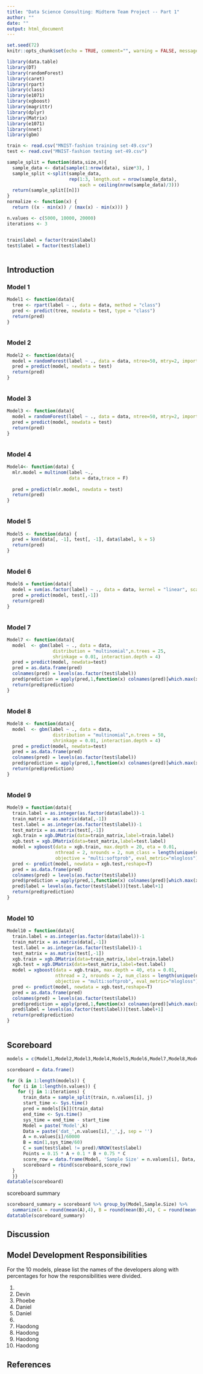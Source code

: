 ```yaml
---
title: "Data Science Consulting: Midterm Team Project -- Part 1"
author: ""
date: ""
output: html_document
---
```


```r
set.seed(72)
knitr::opts_chunk$set(echo = TRUE, comment="", warning = FALSE, message = FALSE, tidy.opts=list(width.cutoff=55))
```

```r
library(data.table)
library(DT)
library(randomForest)
library(caret)
library(rpart)
library(class)
library(e1071)
library(xgboost)
library(magrittr)
library(dplyr)
library(Matrix)
library(e1071)
library(nnet)
library(gbm)
```

```r
train <- read.csv("MNIST-fashion training set-49.csv")
test <- read.csv("MNIST-fashion testing set-49.csv")
```

```r
sample_split = function(data,size,n){
  sample_data <- data[sample(1:nrow(data), size*3), ]
  sample_split <-split(sample_data, 
                       rep(1:3, length.out = nrow(sample_data), 
                           each = ceiling(nrow(sample_data)/3)))
  return(sample_split[[n]])
}
normalize <- function(x) {
  return ((x - min(x)) / (max(x) - min(x))) }

```

```r
n.values <- c(5000, 10000, 20000)
iterations <- 3
```

```r

```

```r
train$label = factor(train$label)
test$label = factor(test$label)
```

```r

```

## Introduction {.tabset}


### Model 1



```r
Model1 <- function(data){
  tree <- rpart(label ~ ., data = data, method = "class")
  pred <- predict(tree, newdata = test, type = "class")
  return(pred)
}
```

```r

```

### Model 2


```r
Model2 <- function(data){
  model = randomForest(label ~ ., data = data, ntree=50, mtry=2, importance=TRUE,proximity = TRUE)
  pred = predict(model, newdata = test)
  return(pred)
}
```

```r

```

### Model 3


```r
Model3 <- function(data){
  model = randomForest(label ~ ., data = data, ntree=50, mtry=2, importance=TRUE,proximity = TRUE)
  pred = predict(model, newdata = test)
  return(pred)
}
```

```r

```

### Model 4


```r
Model4<- function(data) {
  mlr.model = multinom(label ~.,
                       data = data,trace = F)
  
  pred = predict(mlr.model, newdata = test)
  return(pred)
}
```

```r

```

### Model 5


```r
Model5 <- function(data) {
  pred = knn(data[, -1], test[, -1], data$label, k = 5)
  return(pred)
}
```

```r

```

### Model 6


```r
Model6 = function(data){
  model = svm(as.factor(label) ~ ., data = data, kernel = "linear", scale = T)
  pred = predict(model, test[,-1])
  return(pred)
}
```

```r

```

### Model 7


```r
Model7 <- function(data){
  model  <- gbm(label ~ ., data = data, 
                 distribution = "multinomial",n.trees = 25, 
                 shrinkage = 0.01, interaction.depth = 4)
  pred = predict(model, newdata=test)
  pred = as.data.frame(pred)
  colnames(pred) = levels(as.factor(test$label))
  pred$prediction = apply(pred,1,function(x) colnames(pred)[which.max(x)])
  return(pred$prediction)
}

```

```r

```

### Model 8


```r
Model8 <- function(data){
  model  <- gbm(label ~ ., data = data, 
                 distribution = "multinomial",n.trees = 50, 
                 shrinkage = 0.01, interaction.depth = 4)
  pred = predict(model, newdata=test)
  pred = as.data.frame(pred)
  colnames(pred) = levels(as.factor(test$label))
  pred$prediction = apply(pred,1,function(x) colnames(pred)[which.max(x)])
  return(pred$prediction)
}
```

```r

```

### Model 9


```r
Model9 = function(data){
  train.label = as.integer(as.factor(data$label))-1
  train_matrix = as.matrix(data[,-1])
  test.label = as.integer(as.factor(test$label))-1
  test_matrix = as.matrix(test[,-1])
  xgb.train = xgb.DMatrix(data=train_matrix,label=train.label)
  xgb.test = xgb.DMatrix(data=test_matrix,label=test.label)
  model = xgboost(data = xgb.train, max.depth = 20, eta = 0.01, 
                  nthread = 2, nrounds = 2, num_class = length(unique(data$label)), 
                  objective = "multi:softprob", eval_metric="mlogloss")
  pred <- predict(model, newdata = xgb.test,reshape=T)
  pred = as.data.frame(pred)
  colnames(pred) = levels(as.factor(test$label))
  pred$prediction = apply(pred,1,function(x) colnames(pred)[which.max(x)])
  pred$label = levels(as.factor(test$label))[test.label+1]
  return(pred$prediction)
}
```

```r

```

### Model 10


```r
Model10 = function(data){
  train.label = as.integer(as.factor(data$label))-1
  train_matrix = as.matrix(data[,-1])
  test.label = as.integer(as.factor(test$label))-1
  test_matrix = as.matrix(test[,-1])
  xgb.train = xgb.DMatrix(data=train_matrix,label=train.label)
  xgb.test = xgb.DMatrix(data=test_matrix,label=test.label)
  model = xgboost(data = xgb.train, max.depth = 40, eta = 0.01, 
                  nthread = 2, nrounds = 2, num_class = length(unique(data$label)), 
                  objective = "multi:softprob", eval_metric="mlogloss")
  pred <- predict(model, newdata = xgb.test,reshape=T)
  pred = as.data.frame(pred)
  colnames(pred) = levels(as.factor(test$label))
  pred$prediction = apply(pred,1,function(x) colnames(pred)[which.max(x)])
  pred$label = levels(as.factor(test$label))[test.label+1]
  return(pred$prediction)
}
```

```r

```

## Scoreboard

```r
models = c(Model1,Model2,Model3,Model4,Model5,Model6,Model7,Model8,Model9,Model10)

scoreboard = data.frame()

for (k in 1:length(models)) {
  for (i in 1:length(n.values)) {
    for (j in 1:iterations) {
      train_data = sample_split(train, n.values[i], j)
      start_time <- Sys.time()
      pred = models[[k]](train_data)
      end_time <- Sys.time()
      sys_time = end_time - start_time
      Model = paste('Model',k)
      Data = paste('dat_',n.values[i],'_',j, sep = '')
      A = n.values[i]/60000
      B = min(1,sys_time/60)
      C = sum(test$label != pred)/NROW(test$label)
      Points = 0.15 * A + 0.1 * B + 0.75 * C
      score_row = data.frame(Model, 'Sample Size' = n.values[i], Data, A, B, C, Points)
      scoreboard = rbind(scoreboard,score_row)
  }
  }}
datatable(scoreboard)

```

scoreboard summary

```r
scoreboard_summary = scoreboard %>% group_by(Model,Sample.Size) %>% 
  summarize(A = round(mean(A),4), B = round(mean(B),4), C = round(mean(C),4), Points = round(mean(Points),4))
datatable(scoreboard_summary)
```



## Discussion


## Model Development Responsibilities

For the 10 models, please list the names of the developers along with percentages for how the responsibilities were divided.

1. 
2. Devin
3. Phoebe
4. Daniel
5. Daniel
6. 
7. Haodong
8. Haodong
9. Haodong
10. Haodong

## References


